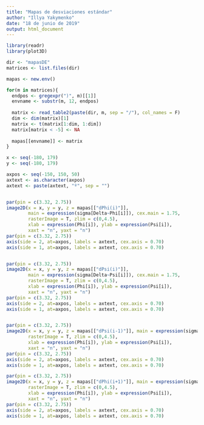 ---
title: "Mapas de desviaciones estándar"
author: "Illya Yakymenko"
date: "18 de junio de 2019"
output: html_document
---

```{r include=F}
library(readr)
library(plot3D)

dir <- "mapasDE"
matrices <- list.files(dir)

mapas <- new.env()

for(m in matrices){
  endpos <- gregexpr(")", m)[[1]]
  envname <- substr(m, 12, endpos)
  
  matrix <- read_table2(paste(dir, m, sep = "/"), col_names = F)
  dim <- dim(matrix)[1]
  matrix <- t(matrix[1:dim, 1:dim])
  matrix[matrix < -5] <- NA
  
  mapas[[envname]] <- matrix
}


```


```{r}

x <- seq(-180, 179)
y <- seq(-180, 179)

axpos <- seq(-150, 150, 50)
axtext <- as.character(axpos)
axtext <- paste(axtext, "º", sep = "")


par(pin = c(3.32, 2.75))
image2D(x = x, y = y, z = mapas[["dPhi(i)"]], 
        main = expression(sigma[Delta~Phi[i]]), cex.main = 1.75,
        rasterImage = T, zlim = c(0,4.5),
        xlab = expression(Phi[i]), ylab = expression(Psi[i]), 
        xaxt = "n", yaxt = "n")
par(pin = c(3.32, 2.75))
axis(side = 2, at=axpos, labels = axtext, cex.axis = 0.70)
axis(side = 1, at=axpos, labels = axtext, cex.axis = 0.70)


par(pin = c(3.32, 2.75))
image2D(x = x, y = y, z = mapas[["dPsi(i)"]], 
        main = expression(sigma[Delta~Psi[i]]), cex.main = 1.75,
        rasterImage = T, zlim = c(0,4.5),
        xlab = expression(Phi[i]), ylab = expression(Psi[i]),
        xaxt = "n", yaxt = "n")
par(pin = c(3.32, 2.75))
axis(side = 2, at=axpos, labels = axtext, cex.axis = 0.70)
axis(side = 1, at=axpos, labels = axtext, cex.axis = 0.70)


par(pin = c(3.32, 2.75))
image2D(x = x, y = y, z = mapas[["dPsi(i-1)"]], main = expression(sigma[Delta~Psi[i-1]]), cex.main = 1.75,
        rasterImage = T, zlim = c(0,4.5),
        xlab = expression(Phi[i]), ylab = expression(Psi[i]),
        xaxt = "n", yaxt = "n")
par(pin = c(3.32, 2.75))
axis(side = 2, at=axpos, labels = axtext, cex.axis = 0.70)
axis(side = 1, at=axpos, labels = axtext, cex.axis = 0.70)

par(pin = c(3.32, 2.75))
image2D(x = x, y = y, z = mapas[["dPhi(i+1)"]], main = expression(sigma[Delta~Phi[i+1]]), cex.main = 1.75,
        rasterImage = T, zlim = c(0,4.5),
        xlab = expression(Phi[i]), ylab = expression(Psi[i]),
        xaxt = "n", yaxt = "n")
par(pin = c(3.32, 2.75))
axis(side = 2, at=axpos, labels = axtext, cex.axis = 0.70)
axis(side = 1, at=axpos, labels = axtext, cex.axis = 0.70)
```